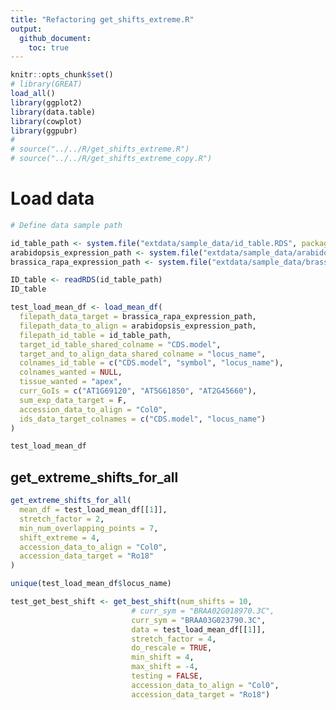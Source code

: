 ```yaml
---
title: "Refactoring get_shifts_extreme.R"
output: 
  github_document:
    toc: true
---
```


```r
knitr::opts_chunk$set()
# library(GREAT)
load_all()
library(ggplot2)
library(data.table)
library(cowplot)
library(ggpubr)
# 
# source("../../R/get_shifts_extreme.R")
# source("../../R/get_shifts_extreme_copy.R")
```

# Load data 

```r
# Define data sample path 

id_table_path <- system.file("extdata/sample_data/id_table.RDS", package = "GREAT")
arabidopsis_expression_path <- system.file("extdata/sample_data/arabidopsis_expression.RDS", package = "GREAT")
brassica_rapa_expression_path <- system.file("extdata/sample_data/brassica_rapa_expression.RDS", package = "GREAT")
```

```r
ID_table <- readRDS(id_table_path)
ID_table
```

```r
test_load_mean_df <- load_mean_df(
  filepath_data_target = brassica_rapa_expression_path,
  filepath_data_to_align = arabidopsis_expression_path,
  filepath_id_table = id_table_path,
  target_id_table_shared_colname = "CDS.model",
  target_and_to_align_data_shared_colname = "locus_name",
  colnames_id_table = c("CDS.model", "symbol", "locus_name"),
  colnames_wanted = NULL,
  tissue_wanted = "apex",
  curr_GoIs = c("AT1G69120", "AT5G61850", "AT2G45660"),
  sum_exp_data_target = F, 
  accession_data_to_align = "Col0",
  ids_data_target_colnames = c("CDS.model", "locus_name")
)

test_load_mean_df
```

## get_extreme_shifts_for_all

```r
get_extreme_shifts_for_all(
  mean_df = test_load_mean_df[[1]],
  stretch_factor = 2,
  min_num_overlapping_points = 7,
  shift_extreme = 4,
  accession_data_to_align = "Col0",
  accession_data_target = "Ro18"
)
```

```r
unique(test_load_mean_df$locus_name)
```

```r
test_get_best_shift <- get_best_shift(num_shifts = 10,
                           # curr_sym = "BRAA02G018970.3C",
                           curr_sym = "BRAA03G023790.3C",
                           data = test_load_mean_df[[1]],
                           stretch_factor = 4,
                           do_rescale = TRUE,
                           min_shift = 4,
                           max_shift = -4,
                           testing = FALSE,
                           accession_data_to_align = "Col0",
                           accession_data_target = "Ro18")
```


